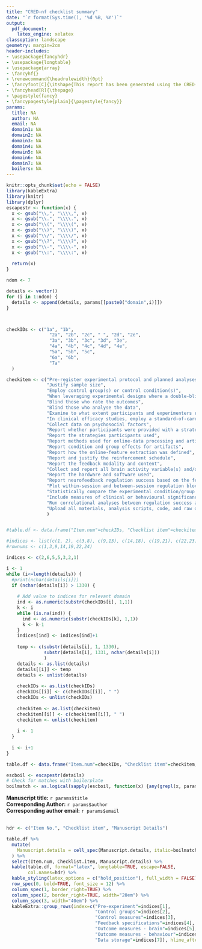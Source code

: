 ```yaml
---
title: "CRED-nf checklist summary"
date: "`r format(Sys.time(), '%d %B, %Y')`"
output: 
  pdf_document:
    latex_engine: xelatex
classoption: landscape
geometry: margin=2cm
header-includes:
- \usepackage{fancyhdr}
- \usepackage{longtable}
- \usepackage{array}
- \fancyhf{}
- \renewcommand{\headrulewidth}{0pt}
- \fancyfoot[C]{\itshape{This report has been generated using the CRED-nf online checklist version 1.0, adapted from the CRED-nf manuscript which is freely available here https://doi.org/10.1093/brain/awaa009.}}
- \fancyhead[R]{\thepage}
- \pagestyle{fancy}
- \fancypagestyle{plain}{\pagestyle{fancy}}
params:
  title: NA
  author: NA
  email: NA
  domain1: NA
  domain2: NA
  domain3: NA
  domain4: NA
  domain5: NA
  domain6: NA
  domain7: NA
  boilers: NA
---
```



```r
knitr::opts_chunk$set(echo = FALSE)
library(kableExtra)
library(knitr)
library(dplyr)
escapestr <- function(x) {
  x <- gsub("\\,", "\\\\,", x)
  x <- gsub("\\.", "\\\\.", x)
  x <- gsub("\\(", "\\\\(", x)
  x <- gsub("\\)", "\\\\)", x)
  x <- gsub("\\/", "\\\\/", x)
  x <- gsub("\\?", "\\\\?", x)
  x <- gsub("\\-", "\\\\-", x)
  x <- gsub("\\:", "\\\\:", x)
  
  return(x)
}
```

```r
ndom <- 7

details <- vector()
for (i in 1:ndom) {
  details <- append(details, params[[paste0("domain",i)]])
}



checkIDs <- c("1a", "1b",
                "2a", "2b", "2c", " ", "2d", "2e",
                "3a", "3b", "3c", "3d", "3e",
                "4a", "4b", "4c", "4d", "4e",
                "5a", "5b", "5c",
                "6a", "6b",
                "7a"
  )

checkitem <- c("Pre-register experimental protocol and planned analyses",
               "Justify sample size",
               "Employ control group(s) or control condition(s)",
               "When leveraging experimental designs where a double-blind is possible, use a double-blind",
               "Blind those who rate the outcomes",
               "Blind those who analyse the data",
               "Examine to what extent participants and experimenters remain blinded",
               "In clinical efficacy studies, employ a standard-of-care intervention group as a benchmark for improvement",
               "Collect data on psychosocial factors",
               "Report whether participants were provided with a strategy",
               "Report the strategies participants used",
               "Report methods used for online-data processing and artifact correction",
               "Report condition and group effects for artifacts",
               "Report how the online-feature extraction was defined",
               "Report and justify the reinforcement schedule",
               "Report the feedback modality and content",
               "Collect and report all brain activity variable(s) and/or contrasts used for feedback, as displayed to experimental participants",
               "Report the hardware and software used",
               "Report neurofeedback regulation success based on the feedback signal",
               "Plot within-session and between-session regulation blocks of feedback variable(s), as well as pre-to-post resting baselines or contrasts",
               "Statistically compare the experimental condition/group to the control condition(s)/group(s) (not only each group to baseline measures)",
               "Include measures of clinical or behavioural significance, defined a priori, and describe whether they were reached",
               "Run correlational analyses between regulation success and behavioural outcomes",
               "Upload all materials, analysis scripts, code, and raw data used for analyses, as well as final values, to an open access data repository, when feasible"
               )


#table.df <- data.frame("Item.num"=checkIDs, "Checklist item"=checkitem, "Manuscript details"=details)

#indices <- list(c(1, 2), c(3,8), c(9,13), c(14,18), c(19,21), c(22,23), c(24,24))
#rownums <- c(1,3,9,14,19,22,24)

indices <- c(2,6,5,5,3,2,1)

i <- 1
while (i<=length(details)) {
  #print(nchar(details[i]))
  if (nchar(details[i]) > 1330) {
    
    # Add value to indices for relevant domain
    ind <- as.numeric(substr(checkIDs[i], 1,1))
    k <- i
    while (is.na(ind)) {
      ind <- as.numeric(substr(checkIDs[k], 1,1))
      k <- k-1
    }
    indices[ind] <- indices[ind]+1
    
    temp <- c(substr(details[i], 1, 1330),
              substr(details[i], 1331, nchar(details[i]))
              )
    details <- as.list(details)
    details[[i]] <- temp
    details <- unlist(details)
    
    checkIDs <- as.list(checkIDs)
    checkIDs[[i]] <- c(checkIDs[[i]], " ")
    checkIDs <- unlist(checkIDs)
    
    checkitem <- as.list(checkitem)
    checkitem[[i]] <- c(checkitem[[i]], " ")
    checkitem <- unlist(checkitem)
    
    i <- 1
  }
  
  i <- i+1
}

table.df <- data.frame("Item.num"=checkIDs, "Checklist item"=checkitem, "Manuscript details"=details)

```


```r
escboil <- escapestr(details)
# Check for matches with boilerplate
boilmatch <- as.logical(sapply(escboil, function(x) {any(grepl(x, params$boilers))}))
```


**Manuscript title:** `r params$title`  
**Corresponding Author:** `r params$author`  
**Corresponding author email:** `r params$email`  
&nbsp;




\renewcommand{\arraystretch}{1.5}
```r
hdr <- c("Item No.", "Checklist item", "Manuscript Details")

table.df %>%
  mutate(
    Manuscript.details = cell_spec(Manuscript.details, italic=boilmatch)
  ) %>%
  select(Item.num, Checklist.item, Manuscript.details) %>%
  kable(table.df, format="latex", longtable=TRUE, escape=FALSE,
        col.names=hdr) %>%
  kable_styling(latex_options = c("hold_position"), full_width = FALSE) %>%
  row_spec(0, bold=TRUE, font_size = 12) %>%
  column_spec(1, border_right=TRUE) %>%
  column_spec(2, border_right=TRUE, width="20em") %>%
  column_spec(3, width="40em") %>%
  kableExtra::group_rows(index=c("Pre-experiment"=indices[1], 
                                 "Control groups"=indices[2],
                                 "Control measures"=indices[3],
                                 "Feedback specifications"=indices[4],
                                 "Outcome measures - brain"=indices[5],
                                 "Outcome measures - behaviour"=indices[6],
                                 "Data storage"=indices[7]), hline_after=TRUE, hline_before = TRUE)

```